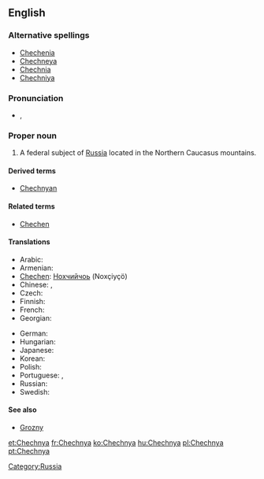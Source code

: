 ==English==
{{wikipedia}}

===Alternative spellings===
* [[Chechenia]]
* [[Chechneya]]
* [[Chechnia]]
* [[Chechniya]]

===Pronunciation===
* {{a|UK}} {{IPA|/ˈtʃɛtʃ.ni.ə/|/ˈtʃɛtʃ.ɲi.ə/}}, {{SAMPA|/"tSEtS.ni.@/|/"tSEtS.Ji.@/}}

===Proper noun===
{{en-proper noun}}

# A federal subject of [[Russia]] located in the Northern Caucasus mountains.

====Derived terms====
* [[Chechnyan]]

====Related terms====
* [[Chechen]]

====Translations====
{{trans-top|federal subject of Russia}}
* Arabic: {{t|ar|الشيشان|m|tr=aš-Šīšān}}
* Armenian: {{t-|hy|Չեչնիա|tr=Čečnia}}
* [[Chechen]]: [[Нохчийчоь]] (Noxçiyçö)
* Chinese: {{zh-tsp|車臣|车臣|Chēchén}}, {{zh-tsp|車臣共和國|车臣共和国|Chēchén gònghéguó}}
* Czech: {{t-|cs|Čečensko|n}}
* Finnish: {{t+|fi|Tšetšenia}}
* French: {{t+|fr|Tchétchénie|f}}
* Georgian: {{t-|ka|ჩეჩნეთი|tr=čečnet'i|sc=Geor|xs=Georgian}}
{{trans-mid}}
* German: {{t+|de|Tschetschenien}}
* Hungarian: {{t+|hu|Csecsenföld}}
* Japanese: {{t|ja|チェチェン|tr=Chechen}}
* Korean: {{t|ko|체첸|tr=chechen|sc=Hang}}
* Polish: {{t+|pl|Czeczenia|f}}
* Portuguese: {{t|pt|Chechénia|f}}, {{t+|pt|Chechênia|f}}
* Russian: {{t|ru|Чечня|f|tr=Čečnjá}}
* Swedish: {{t+|sv|Tjetjenien|c}}
{{trans-bottom}}

====See also====
* [[Grozny]]

[[Category:Russia]]

[[et:Chechnya]]
[[fr:Chechnya]]
[[ko:Chechnya]]
[[hu:Chechnya]]
[[pl:Chechnya]]
[[pt:Chechnya]]